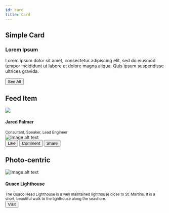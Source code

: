 ```yaml
---
id: card
title: Card
---
```



## Simple Card

<Playground>
  <div class="row">
    <div class="col col--6">
      <div class="card">
        <div class="card__header">
          <h3>Lorem Ipsum</h3>
        </div>
        <div class="card__body">
          <p>
            Lorem ipsum dolor sit amet, consectetur adipiscing elit, sed do
            eiusmod tempor incididunt ut labore et dolore magna aliqua. Quis
            ipsum suspendisse ultrices gravida.
          </p>
        </div>
        <div class="card__footer">
          <button class="button button--secondary button--block">
            See All
          </button>
        </div>
      </div>
    </div>
  </div>
</Playground>

## Feed Item

<Playground>
  <div class="row">
    <div class="col col--6">
      <div class="card">
        <div class="card__header">
          <div class="avatar">
            <img
              class="avatar__photo"
              src="https://avatars1.githubusercontent.com/u/4060187?s=460&v=4"
            />
            <div class="avatar__intro">
              <h4 class="avatar__name">Jared Palmer</h4>
              <small class="avatar__subtitle">
                Consultant, Speaker, Lead Engineer
              </small>
            </div>
          </div>
        </div>
        <div class="card__image">
          <img
            src="https://images.unsplash.com/photo-1501619951397-5ba40d0f75da?ixlib=rb-1.2.1&auto=format&fit=crop&w=1655&q=80"
            alt="Image alt text"
            title="Logo Title Text 1"
          />
        </div>
        <div class="card__footer">
          <div class="button-group button-group--block">
            <button class="button button--secondary">Like</button>
            <button class="button button--secondary">Comment</button>
            <button class="button button--secondary">Share</button>
          </div>
        </div>
      </div>
    </div>
  </div>
</Playground>

## Photo-centric

<Playground>
  <div class="row">
    <div class="col col--6">
      <div class="card">
        <div class="card__image">
          <img
            src="https://images.unsplash.com/photo-1506624183912-c602f4a21ca7?ixlib=rb-1.2.1&ixid=eyJhcHBfaWQiOjEyMDd9&auto=format&fit=crop&w=800&q=60"
            alt="Image alt text"
            title="Logo Title Text 1"
          />
        </div>
        <div class="card__body">
          <h4>Quaco Lighthouse</h4>
          <small>
            The Quaco Head Lighthouse is a well maintained lighthouse close to
            St. Martins. It is a short, beautiful walk to the lighthouse along
            the seashore.
          </small>
        </div>
        <div class="card__footer">
          <button class="button button--primary button--block">Visit</button>
        </div>
      </div>
    </div>
  </div>
</Playground>
